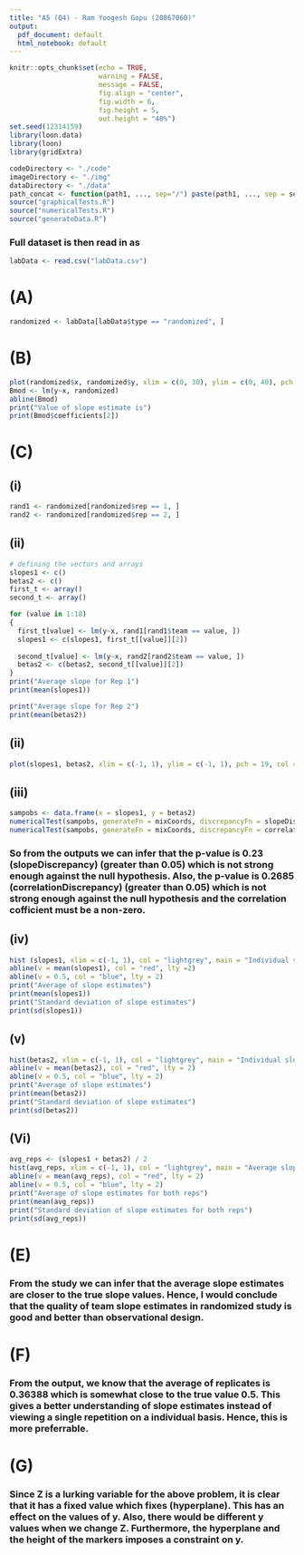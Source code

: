 ```yaml
---
title: "A5 (Q4) - Ram Yoogesh Gopu (20867060)"
output:
  pdf_document: default
  html_notebook: default
---
```



```r
knitr::opts_chunk$set(echo = TRUE, 
                      warning = FALSE,
                      message = FALSE,
                      fig.align = "center", 
                      fig.width = 6, 
                      fig.height = 5,
                      out.height = "40%")
set.seed(12314159)
library(loon.data)
library(loon)
library(gridExtra)

codeDirectory <- "./code"
imageDirectory <- "./img"
dataDirectory <- "./data"
path_concat <- function(path1, ..., sep="/") paste(path1, ..., sep = sep)
source("graphicalTests.R")
source("numericalTests.R")
source("generateData.R")
```

### Full dataset is then read in as

```r
labData <- read.csv("labData.csv")
```

# (A)

```r
randomized <- labData[labData$type == "randomized", ]
```


# (B)

```r
plot(randomized$x, randomized$y, xlim = c(0, 30), ylim = c(0, 40), pch = 19, col = adjustcolor("black", 0.3), main = "x, y pairs from all of randomized data", xlab = "x-values", ylab = "y-values")
Bmod <- lm(y~x, randomized)
abline(Bmod)
print("Value of slope estimate is")
print(Bmod$coefficients[2])
```

# (C)

## (i)

```r
rand1 <- randomized[randomized$rep == 1, ]
rand2 <- randomized[randomized$rep == 2, ]
```

## (ii)


```r
# defining the vectors and arrays 
slopes1 <- c()
betas2 <- c()
first_t <- array()
second_t <- array()

for (value in 1:18)
{
  first_t[value] <- lm(y~x, rand1[rand1$team == value, ])
  slopes1 <- c(slopes1, first_t[[value]][2])
  
  second_t[value] <- lm(y~x, rand2[rand2$team == value, ])
  betas2 <- c(betas2, second_t[[value]][2])
}
print("Average slope for Rep 1")
print(mean(slopes1))

print("Average slope for Rep 2")
print(mean(betas2))

```


## (ii)

```r
plot(slopes1, betas2, xlim = c(-1, 1), ylim = c(-1, 1), pch = 19, col = adjustcolor("black", 0.3), main = "Slopes for the 2 Reps from the Randomized Data", xlab = "Slopes of Rep 1", ylab = "Slopes of Rep 2")
```

## (iii)

```r
sampobs <- data.frame(x = slopes1, y = betas2)
numericalTest(sampobs, generateFn = mixCoords, discrepancyFn = slopeDiscrepancy)
numericalTest(sampobs, generateFn = mixCoords, discrepancyFn = correlationDiscrepancy)
```

### So from the outputs we can infer that the p-value is 0.23 (slopeDiscrepancy) (greater than 0.05) which is not strong enough against the null hypothesis. Also, the p-value is 0.2685 (correlationDiscrepancy) (greater than 0.05) which is not strong enough against the null hypothesis and the correlation cofficient must be a non-zero. 


## (iv)

```r
hist (slopes1, xlim = c(-1, 1), col = "lightgrey", main = "Individual slope coefficients for Replicate 1", xlab = "slope values for Rep 1")
abline(v = mean(slopes1), col = "red", lty =2)
abline(v = 0.5, col = "blue", lty = 2)
print("Average of slope estimates")
print(mean(slopes1))
print("Standard deviation of slope estimates")
print(sd(slopes1))
```

## (v)

```r
hist(betas2, xlim = c(-1, 1), col = "lightgrey", main = "Individual slope coefficients for Replicate 2", xlab = "Slope values of Rep 2")
abline(v = mean(betas2), col = "red", lty = 2)
abline(v = 0.5, col = "blue", lty = 2)
print("Average of slope estimates")
print(mean(betas2))
print("Standard deviation of slope estimates")
print(sd(betas2))
```

## (Vi)

```r
avg_reps <- (slopes1 + betas2) / 2
hist(avg_reps, xlim = c(-1, 1), col = "lightgrey", main = "Average slope coefficients of both Replicates", xlab = " Slope values of both Reps")
abline(v = mean(avg_reps), col = "red", lty = 2)
abline(v = 0.5, col = "blue", lty = 2)
print("Average of slope estimates for both reps")
print(mean(avg_reps))
print("Standard deviation of slope estimates for both reps")
print(sd(avg_reps))
```



# (E)

### From the study we can infer that the average slope estimates are closer to the true slope values. Hence, I would conclude that the quality of team slope estimates in randomized study is good and better than observational design.  

# (F)

### From the output, we know that the average of replicates is 0.36388 which is somewhat close to the true value 0.5. This gives a better understanding of slope estimates instead of viewing a single repetition on a individual basis. Hence, this is more preferrable.

# (G)

### Since Z is a lurking variable for the above problem, it is clear that it has a fixed value which fixes (hyperplane). This has an effect on the values of y. Also, there would be different y values when we change Z. Furthermore, the hyperplane and the height of the markers imposes a constraint on y. 